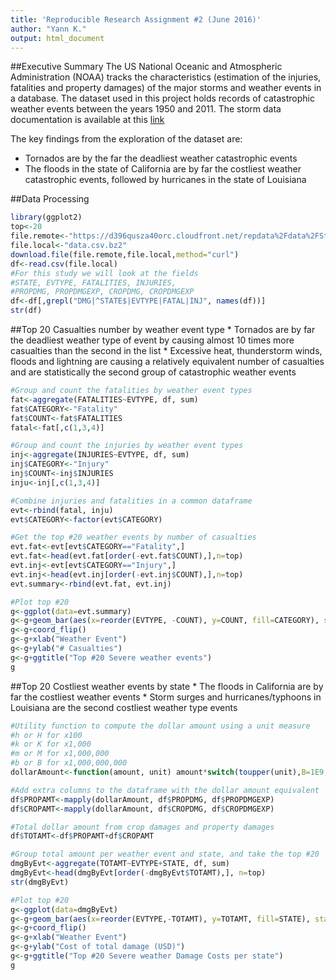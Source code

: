 ```yaml
---
title: 'Reproducible Research Assignment #2 (June 2016)'
author: "Yann K."
output: html_document
---
```


##Executive Summary
The US National Oceanic and Atmospheric Administration (NOAA) tracks the characteristics (estimation of the injuries, fatalities and property damages) of the major storms and weather events in a database. The dataset used in this project holds records of catastrophic weather events between the years 1950 and 2011.
The storm data documentation is available at this [link]( https://d396qusza40orc.cloudfront.net/repdata%2Fpeer2_doc%2Fpd01016005curr.pdf)

The key findings from the exploration of the dataset are:

* Tornados are by the far the deadliest weather catastrophic events
* The floods in the state of California are by far the costliest weather catastrophic events, followed by hurricanes in the state of Louisiana 
 

##Data Processing
```r
library(ggplot2)
top<-20
file.remote<-"https://d396qusza40orc.cloudfront.net/repdata%2Fdata%2FStormData.csv.bz2"
file.local<-"data.csv.bz2"
download.file(file.remote,file.local,method="curl")
df<-read.csv(file.local)
#For this study we will look at the fields
#STATE, EVTYPE, FATALITIES, INJURIES, 
#PROPDMG, PROPDMGEXP, CROPDMG, CROPDMGEXP
df<-df[,grepl("DMG|^STATE$|EVTYPE|FATAL|INJ", names(df))]
str(df)
```



##Top 20 Casualties number by weather event type
* Tornados are by far the deadliest weather type of event by causing almost 10 times more casualties than the second in the list
* Excessive heat, thunderstorm winds, floods and lightning are causing a relatively equivalent number of casualties and are statistically the second group of catastrophic weather events

```r
#Group and count the fatalities by weather event types
fat<-aggregate(FATALITIES~EVTYPE, df, sum)
fat$CATEGORY<-"Fatality"
fat$COUNT<-fat$FATALITIES
fatal<-fat[,c(1,3,4)]

#Group and count the injuries by weather event types
inj<-aggregate(INJURIES~EVTYPE, df, sum)
inj$CATEGORY<-"Injury"
inj$COUNT<-inj$INJURIES
inju<-inj[,c(1,3,4)]

#Combine injuries and fatalities in a common dataframe
evt<-rbind(fatal, inju)
evt$CATEGORY<-factor(evt$CATEGORY)

#Get the top #20 weather events by number of casualties
evt.fat<-evt[evt$CATEGORY=="Fatality",]
evt.fat<-head(evt.fat[order(-evt.fat$COUNT),],n=top)
evt.inj<-evt[evt$CATEGORY=="Injury",]
evt.inj<-head(evt.inj[order(-evt.inj$COUNT),],n=top)
evt.summary<-rbind(evt.fat, evt.inj)

#Plot top #20
g<-ggplot(data=evt.summary)
g<-g+geom_bar(aes(x=reorder(EVTYPE, -COUNT), y=COUNT, fill=CATEGORY), stat="identity") 
g<-g+coord_flip()
g<-g+xlab("Weather Event")
g<-g+ylab("# Casualties")
g<-g+ggtitle("Top #20 Severe weather events")
g
```




##Top 20 Costliest weather events by state
* The floods in California are by far the costliest weather events
* Storm surges and hurricanes/typhoons in Louisiana are the second costliest weather type events

```r
#Utility function to compute the dollar amount using a unit measure
#h or H for x100
#k or K for x1,000
#m or M for x1,000,000
#b or B for x1,000,000,000
dollarAmount<-function(amount, unit) amount*switch(toupper(unit),B=1E9,M=1E6,K=1E3,H=1E2,1) 

#Add extra columns to the dataframe with the dollar amount equivalent
df$PROPAMT<-mapply(dollarAmount, df$PROPDMG, df$PROPDMGEXP)
df$CROPAMT<-mapply(dollarAmount, df$CROPDMG, df$CROPDMGEXP)

#Total dollar amount from crop damages and property damages
df$TOTAMT<-df$PROPAMT+df$CROPAMT

#Group total amount per weather event and state, and take the top #20
dmgByEvt<-aggregate(TOTAMT~EVTYPE+STATE, df, sum)
dmgByEvt<-head(dmgByEvt[order(-dmgByEvt$TOTAMT),], n=top)
str(dmgByEvt)

#Plot top #20
g<-ggplot(data=dmgByEvt)
g<-g+geom_bar(aes(x=reorder(EVTYPE,-TOTAMT), y=TOTAMT, fill=STATE), stat="identity") 
g<-g+coord_flip()
g<-g+xlab("Weather Event")
g<-g+ylab("Cost of total damage (USD)")
g<-g+ggtitle("Top #20 Severe weather Damage Costs per state")
g
```


